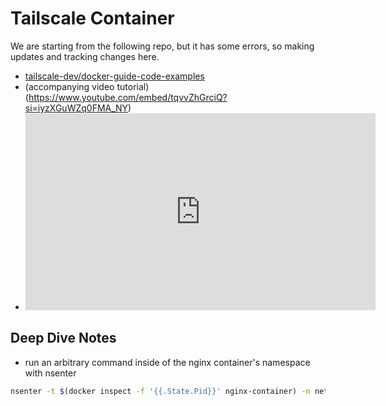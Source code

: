 # Tailscale Container

We are starting from the following repo, but it has some errors, so making updates and tracking changes here.

- [tailscale-dev/docker-guide-code-examples](https://github.com/tailscale-dev/docker-guide-code-examples)
- (accompanying video tutorial)(https://www.youtube.com/embed/tqvvZhGrciQ?si=iyzXGuWZq0FMA_NY)
- <iframe
    width="560"
    height="315"
    src="https://www.youtube.com/embed/tqvvZhGrciQ?si=iyzXGuWZq0FMA_NY"
    title="YouTube video player"
    frameborder="0"
    allow="accelerometer; autoplay; clipboard-write; encrypted-media; gyroscope; picture-in-picture; web-share"
    referrerpolicy="strict-origin-when-cross-origin"
    allowfullscreen></iframe>

## Deep Dive Notes

- run an arbitrary command inside of the nginx container's namespace with nsenter 
```bash
nsenter -t $(docker inspect -f '{{.State.Pid}}' nginx-container) -n netstat -tunalp
```

